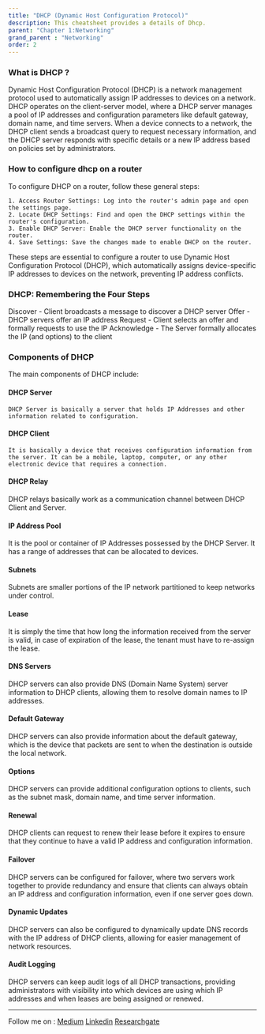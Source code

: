 ```yaml
---
title: "DHCP (Dynamic Host Configuration Protocol)"
description: This cheatsheet provides a details of Dhcp.
parent: "Chapter 1:Networking"
grand_parent : "Networking"
order: 2
---
```


### What is DHCP ?
Dynamic Host Configuration Protocol (DHCP) is a network management protocol used to automatically assign IP addresses to devices on a network. DHCP operates on the client-server model, where a DHCP server manages a pool of IP addresses and configuration parameters like default gateway, domain name, and time servers. When a device connects to a network, the DHCP client sends a broadcast query to request necessary information, and the DHCP server responds with specific details or a new IP address based on policies set by administrators.

### How to configure dhcp on a router
To configure DHCP on a router, follow these general steps:

    1. Access Router Settings: Log into the router's admin page and open the settings page.
    2. Locate DHCP Settings: Find and open the DHCP settings within the router's configuration.
    3. Enable DHCP Server: Enable the DHCP server functionality on the router.
    4. Save Settings: Save the changes made to enable DHCP on the router.

These steps are essential to configure a router to use Dynamic Host Configuration Protocol (DHCP), which automatically assigns device-specific IP addresses to devices on the network, preventing IP address conflicts.

### DHCP: Remembering the Four Steps
Discover - Client broadcasts a message to discover a DHCP server
Offer - DHCP servers offer an IP address
Request - Client selects an offer and formally requests to use the IP
Acknowledge - The Server formally allocates the IP (and options) to the client


###  Components of DHCP

The main components of DHCP include:

   #### DHCP Server
    
    DHCP Server is basically a server that holds IP Addresses and other information related to configuration.

#### DHCP Client
    It is basically a device that receives configuration information from the server. It can be a mobile, laptop, computer, or any other electronic device that requires a connection.
    
####    DHCP Relay
DHCP relays basically work as a communication channel between DHCP Client and Server. 

#### IP Address Pool
It is the pool or container of IP Addresses possessed by the DHCP Server. It has a range of addresses that can be allocated to devices.

#### Subnets
Subnets are smaller portions of the IP network partitioned to keep networks under control. 

#### Lease
It is simply the time that how long the information received from the server is valid, in case of expiration of the lease, the tenant must have to re-assign the lease.
    
#### DNS Servers
DHCP servers can also provide DNS (Domain Name System) server information to DHCP clients, allowing them to resolve domain names to IP addresses.

#### Default Gateway
DHCP servers can also provide information about the default gateway, which is the device that packets are sent to when the destination is outside the local network.
    
####    Options
DHCP servers can provide additional configuration options to clients, such as the subnet mask, domain name, and time server information.

#### Renewal
DHCP clients can request to renew their lease before it expires to ensure that they continue to have a valid IP address and configuration information.
#### Failover
DHCP servers can be configured for failover, where two servers work together to provide redundancy and ensure that clients can always obtain an IP address and configuration information, even if one server goes down.
#### Dynamic Updates
DHCP servers can also be configured to dynamically update DNS records with the IP address of DHCP clients, allowing for easier management of network resources.
#### Audit Logging
DHCP servers can keep audit logs of all DHCP transactions, providing administrators with visibility into which devices are using which IP addresses and when leases are being assigned or renewed.

---
Follow me on : [Medium](https://medium.com/@neupane.krishna33)
[Linkedin](https://www.linkedin.com/in/krishna-neupane-50082091/)
[Researchgate](https://www.researchgate.net/profile/Krishna-Neupane)